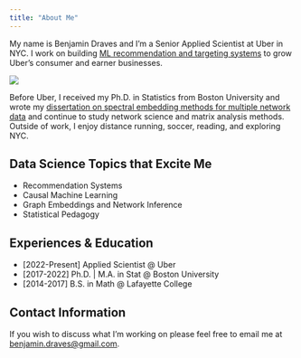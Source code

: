 ```yaml
---
title: "About Me"
---
```


My name is Benjamin Draves and I'm a Senior Applied Scientist at Uber in NYC. 
I work on building [ML recommendation and targeting systems](https://www.uber.com/blog/personalized-marketing-at-scale/?uclick_id=b3393989-abf6-452d-8aca-82b420fbb385) to grow Uber's consumer and earner businesses.

![](images/me.jpeg){fig-align="center"}

Before Uber, I received my Ph.D. in Statistics from Boston University and wrote my [dissertation on spectral embedding methods for multiple network data](https://hdl.handle.net/2144/45235) and continue to study network science and matrix analysis methods. 
Outside of work, I enjoy distance running, soccer, reading, and exploring NYC. 

## Data Science Topics that Excite Me

* Recommendation Systems 
* Causal Machine Learning 
* Graph Embeddings and Network Inference
* Statistical Pedagogy 


## Experiences & Education

* [2022-Present] Applied Scientist @ Uber 
* [2017-2022] Ph.D. | M.A. in Stat @ Boston University
* [2014-2017] B.S. in Math @ Lafayette College

## Contact Information

If you wish to discuss what I'm working on please feel free to email me at [benjamin.draves@gmail.com](benjamin.draves@gmail.com). 